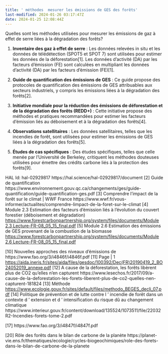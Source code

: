 ```yaml
---
title: ' méthodes  mesurer les émissions de GES des forêts'
last-modified: 2024-01-26 03:17:47Z
date: 2024-01-25 12:08:44Z
---
```


Quelles sont les méthodes utilisées pour mesurer les émissions de gaz à effet de serre liées à la dégradation des forêts?

1.  **Inventaire des gaz à effet de serre** : Les données relevées in situ et les données de télédétection (SPOT5 et SPOT 7) sont utilisées pour estimer les données de la déforestation\[1\]. Les données d'activité (DA) par les facteurs d'émission (FE) sont calculées en multipliant les données d'activité (DA) par les facteurs d'émission (FE)\[1\].
    
2.  **Guide de quantification des émissions de GES** : Ce guide propose des protocoles de quantification des émissions de GES attribuables aux secteurs industriels, y compris les émissions liées à la dégradation des forêts\[2\].
    
3.  **Initiative mondiale pour la réduction des émissions de déforestation et de la dégradation des forêts (REDD+)** : Cette initiative propose des méthodes et pratiques recommandées pour estimer les facteurs d'émission liés au déboisement et à la dégradation des forêts\[4\].
    
4.  **Observations satellitaires** : Les données satellitaires, telles que les incendies de forêt, sont utilisées pour estimer les émissions de GES liées à la dégradation des forêts\[5\].
    
5.  **Études de cas spécifiques** : Des études spécifiques, telles que celle menée par l'Université de Berkeley, critiquent les méthodes douteuses utilisées pour émettre des crédits carbone liés à la protection des forêts\[9\].
    

HAL Id: hal-02929817 https://hal.science/hal-02929817/document
\[2\] Guide de quantification https://www.environnement.gouv.qc.ca/changements/ges/guide-quantification/guide-quantification-ges.pdf
\[3\] Comprendre l'impact de la forêt sur le climat | WWF France https://www.wwf.fr/vous-informer/actualites/comprendre-limpact-de-la-foret-sur-le-climat
\[4\] Module 2.3 Estimation des facteurs d’émission liés à l’évolution du couvert forestier (déboisement et dégradation) [https://www.forestcarbonpartnership.org/system/files/documents/Module 2.3 Lecture-FR-08\_05\_15_final.pdf](https://www.forestcarbonpartnership.org/system/files/documents/Module%202.3%20Lecture-FR-08_05_15_final.pdf)
\[5\] Module 2.6 Estimation des émissions de GES provenant de la combustion de la biomasse [https://www.forestcarbonpartnership.org/system/files/documents/Module 2.6 Lecture-FR-08\_05\_15_final.pdf](https://www.forestcarbonpartnership.org/system/files/documents/Module%202.6%20Lecture-FR-08_05_15_final.pdf)

\[10\] Nouvelles approches des niveaux d’émissions de https://www.fao.org/3/i4846f/i4846f.pdf
\[11\] Page | 1 [https://aida.ineris.fr/sites/aida/files/gesdoc/100392/Dec(FR)20190419\_2\_BO24052019_annexe.pdf](https://aida.ineris.fr/sites/aida/files/gesdoc/100392/Dec%28FR%2920190419_2_BO24052019_annexe.pdf "https://aida.ineris.fr/sites/aida/files/gesdoc/100392/Dec(FR)20190419_2_BO24052019_annexe.pdf")
\[12\] A cause de la déforestation, les forêts libèrent plus de CO2 qu’elles n’en capturent https://www.lesechos.fr/2017/09/a-cause-de-la-deforestation-les-forets-liberent-plus-de-co2-quelles-nen-capturent-181824
\[13\] Méthode [https://www.ecologie.gouv.fr/sites/default/files/methodo\_BEGES\_decli_07.pdf](https://www.ecologie.gouv.fr/sites/default/files/methodo_BEGES_decli_07.pdf)
\[14\] Politique de prévention et de lutte contre l ’ incendie de forêt dans un contexte d ’ extension et d ’ intensification du risque dû au changement climatique https://www.interieur.gouv.fr/content/download/135524/1073511/file/22032R2-Incendies-forets-tome-2.pdf

\[17\] https://www.fao.org/3/i4847f/i4847f.pdf

\[20\] Rôle des forêts dans le bilan de carbone de la planète https://planet-vie.ens.fr/thematiques/ecologie/cycles-biogeochimiques/role-des-forets-dans-le-bilan-de-carbone-de-la-planete